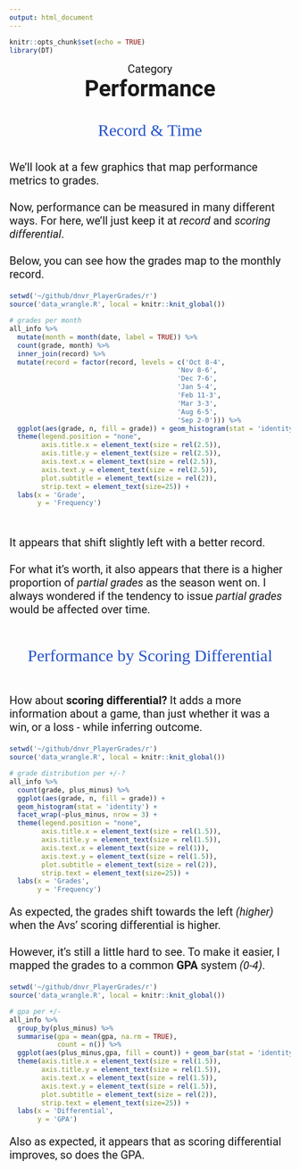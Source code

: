 ```yaml
---
output: html_document
---
```


```r
knitr::opts_chunk$set(echo = TRUE)
library(DT)
```

<p id = "cat">Category</p>
<strong><p id = "title">Performance</p></strong>
<br><br>
<p id="section">Record & Time</p>
<br>
<p id="desc">We'll look at a few graphics that map performance metrics to grades.<br><br>Now, performance can be measured in many different ways. For here, we'll just keep it at *record* and *scoring differential*.<br><br>Below, you can see how the grades map to the monthly record.</p>

```r
setwd('~/github/dnvr_PlayerGrades/r')
source('data_wrangle.R', local = knitr::knit_global())

# grades per month
all_info %>% 
  mutate(month = month(date, label = TRUE)) %>% 
  count(grade, month) %>% 
  inner_join(record) %>% 
  mutate(record = factor(record, levels = c('Oct 8-4',
                                          'Nov 8-6',
                                          'Dec 7-6',
                                          'Jan 5-4',
                                          'Feb 11-3',
                                          'Mar 3-3',
                                          'Aug 6-5',
                                          'Sep 2-0'))) %>% 
  ggplot(aes(grade, n, fill = grade)) + geom_histogram(stat = 'identity') + facet_wrap(~record, nrow = 4) +
  theme(legend.position = "none",
        axis.title.x = element_text(size = rel(2.5)),
        axis.title.y = element_text(size = rel(2.5)),
        axis.text.x = element_text(size = rel(2.5)),
        axis.text.y = element_text(size = rel(2.5)),
        plot.subtitle = element_text(size = rel(2)),
        strip.text = element_text(size=25)) +
  labs(x = 'Grade',
       y = 'Frequency')

```

<br>
<p id="desc">It appears that shift slightly left with a better record.<br><br> For what it's worth, it also appears that there is a higher proportion of *partial grades* as the season went on. I always wondered if the tendency to issue *partial grades* would be affected over time.</p>

<br><br>
<p id="section">Performance by Scoring Differential</p>
<br>

<p id="desc">How about **scoring differential?** It adds a more information about a game, than just whether it was a win, or a loss - while inferring outcome.</p>

```r
setwd('~/github/dnvr_PlayerGrades/r')
source('data_wrangle.R', local = knitr::knit_global())

# grade distribution per +/-?
all_info %>% 
  count(grade, plus_minus) %>% 
  ggplot(aes(grade, n, fill = grade)) + 
  geom_histogram(stat = 'identity') + 
  facet_wrap(~plus_minus, nrow = 3) +
  theme(legend.position = "none",
        axis.title.x = element_text(size = rel(1.5)),
        axis.title.y = element_text(size = rel(1.5)),
        axis.text.x = element_text(size = rel(1)),
        axis.text.y = element_text(size = rel(1.5)),
        plot.subtitle = element_text(size = rel(2)),
        strip.text = element_text(size=25)) +
  labs(x = 'Grades',
       y = 'Frequency')


```

<p id="desc">As expected, the grades shift towards the left *(higher)* when the Avs' scoring differential is higher.<br><br>However, it's still a little hard to see. To make it easier, I mapped the grades to a common **GPA** system *(0-4)*.</p>



```r
setwd('~/github/dnvr_PlayerGrades/r')
source('data_wrangle.R', local = knitr::knit_global())

# gpa per +/-
all_info %>% 
  group_by(plus_minus) %>% 
  summarise(gpa = mean(gpa, na.rm = TRUE),
            count = n()) %>% 
  ggplot(aes(plus_minus,gpa, fill = count)) + geom_bar(stat = 'identity') +
  theme(axis.title.x = element_text(size = rel(1.5)),
        axis.title.y = element_text(size = rel(1.5)),
        axis.text.x = element_text(size = rel(1.5)),
        axis.text.y = element_text(size = rel(1.5)),
        plot.subtitle = element_text(size = rel(2)),
        strip.text = element_text(size=25)) +
  labs(x = 'Differential',
       y = 'GPA')

```

<p id='desc'>Also as expected, it appears that as scoring differential improves, so does the GPA.</p>






<style>
@import url('https://fonts.googleapis.com/css2?family=Roboto:wght@500&display=swap');
@import url('https://fonts.googleapis.com/css2?family=Zilla+Slab:wght@300;500&display=swap');

#cat{
  margin: auto;
  text-align: center;
  font-size: 20px;
  font-family: 'Roboto', sans-serif;
}

#title{
  margin: auto;
  text-align: center;
  font-size: 40px;
  font-family: 'Roboto', sans-serif;
}

#desc{
  font-size: 20px;
  font-family: 'Roboto', sans-serif;
}

#section{
  margin: auto;
  text-align: center;
  font-family: 'Zilla Slab', serif;
  font-size: 30px;
  color: #2553CC;
}

</style>
